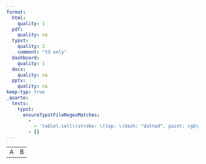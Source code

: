 ```yaml
---
format:
  html:
    quality: 1
  pdf:
    quality: na
  typst:
    quality: 2
    comment: "td only"
  dashboard:
    quality: 1
  docx:
    quality: na
  pptx:
    quality: na
keep-typ: true
_quarto:
  tests:
    typst:
      ensureTypstFileRegexMatches:
        -
          - 'table\.cell\(stroke: \(top: \(dash: "dotted", paint: rgb\(173, 255, 47\), thickness: 2.25pt\)\)\)\[A\]'
        - []
---
```


```{=html}
<table>
    <tr><td style="border-top: greenyellow dotted think">A</td><td>B</td></tr>
</table>
```

